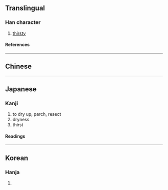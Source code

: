 {{character info/new}}
{{also|渴|混}}
==Translingual==

===Han character===
{{Han char|rn=85|rad=水|as=08|sn=11|four=|canj=EAPP,XEAPP|ids=⿰氵⿱日匂}}

# [[thirsty]]

====References====
{{Han ref|kx=0633.371|dkj=17748|hdz=80023.210|uh=6E07}}

----

==Chinese==
{{zh-see|渴|v}}

----

==Japanese==
{{ja-kanji forms|渇|渴}}

===Kanji===
{{ja-kanji|grade=c|rs=水08|kyu=渴}}

# to dry up, parch, resect
# dryness
# thirst

====Readings====
{{ja-readings
|kanon=かつ
|kun=かわ-く, かわき
}}

----

==Korean==

===Hanja===
{{ko-hanja|hangeul=[[갈]], [[걸]]|eumhun=|rv=gal, geol|mr=kal, kŏl|y=kal, kel}}

# {{defn|lang=ko|sort=水08}}